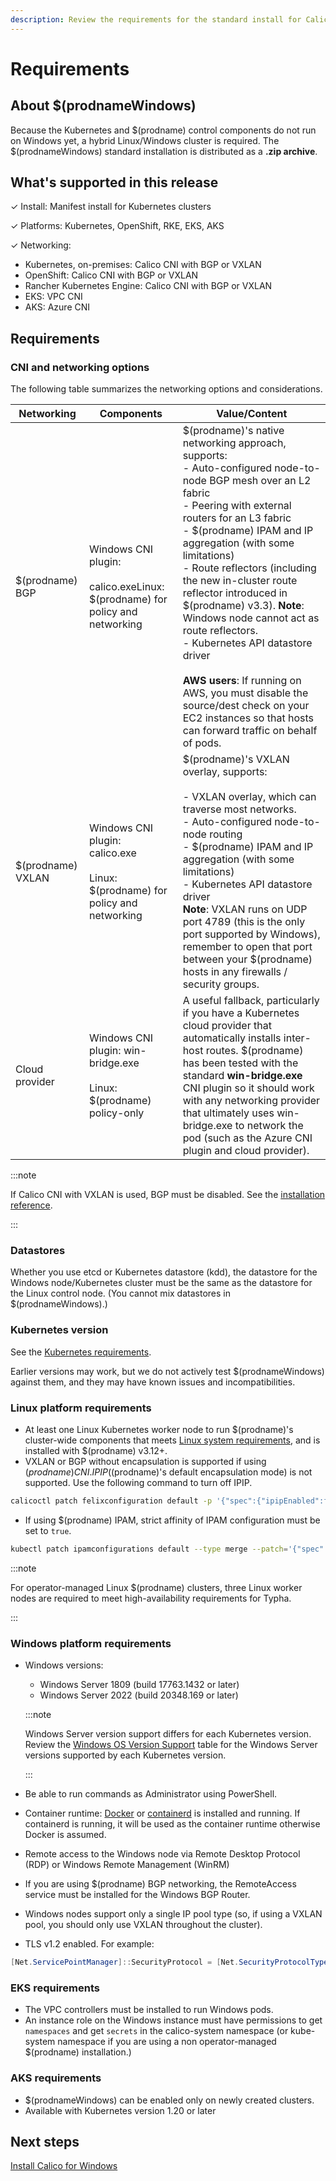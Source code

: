 ```yaml
---
description: Review the requirements for the standard install for Calico for Windows.
---
```


# Requirements

## About $(prodnameWindows)

Because the Kubernetes and $(prodname) control components do not run on Windows yet, a hybrid Linux/Windows cluster is required. The $(prodnameWindows) standard installation is distributed as a **.zip archive**.

## What's supported in this release

✓ Install: Manifest install for Kubernetes clusters

✓ Platforms: Kubernetes, OpenShift, RKE, EKS, AKS

✓ Networking:

- Kubernetes, on-premises: Calico CNI with BGP or VXLAN
- OpenShift: Calico CNI with BGP or VXLAN
- Rancher Kubernetes Engine: Calico CNI with BGP or VXLAN
- EKS: VPC CNI
- AKS: Azure CNI

## Requirements

### CNI and networking options

The following table summarizes the networking options and considerations.

| Networking         | Components                                                                                  | **Value/Content**                                                                                                                                                                                                                                                                                                                                                                                                                                                                                                                                                                                            |
| ------------------ | ------------------------------------------------------------------------------------------- | ------------------------------------------------------------------------------------------------------------------------------------------------------------------------------------------------------------------------------------------------------------------------------------------------------------------------------------------------------------------------------------------------------------------------------------------------------------------------------------------------------------------------------------------------------------------------------------------------------------ |
| $(prodname) BGP   | Windows CNI plugin:<br /><br />calico.exeLinux: $(prodname) for policy and networking      | $(prodname)'s native networking approach, supports:<br/>- Auto-configured node-to-node BGP mesh over an L2 fabric<br/>- Peering with external routers for an L3 fabric<br/>- $(prodname) IPAM and IP aggregation (with some limitations)<br/>- Route reflectors (including the new in-cluster route reflector introduced in $(prodname) v3.3). **Note**: Windows node cannot act as route reflectors.<br/>- Kubernetes API datastore driver<br/><br />**AWS users**: If running on AWS, you must disable the source/dest check on your EC2 instances so that hosts can forward traffic on behalf of pods. |
| $(prodname) VXLAN | Windows CNI plugin:<br/>calico.exe<br /><br />Linux: $(prodname) for policy and networking | $(prodname)'s VXLAN overlay, supports:<br/><br />- VXLAN overlay, which can traverse most networks.<br/>- Auto-configured node-to-node routing<br/>- $(prodname) IPAM and IP aggregation (with some limitations)<br/>- Kubernetes API datastore driver<br/>**Note**: VXLAN runs on UDP port 4789 (this is the only port supported by Windows), remember to open that port between your $(prodname) hosts in any firewalls / security groups.                                                                                                                                                              |
| Cloud provider     | Windows CNI plugin: win-bridge.exe<br /><br />Linux: $(prodname) policy-only               | A useful fallback, particularly if you have a Kubernetes cloud provider that automatically installs inter-host routes. $(prodname) has been tested with the standard **win-bridge.exe** CNI plugin so it should work with any networking provider that ultimately uses win-bridge.exe to network the pod (such as the Azure CNI plugin and cloud provider).                                                                                                                                                                                                                                                 |

:::note

If Calico CNI with VXLAN is used, BGP must be disabled. See the [installation reference](../../../../reference/installation/api.mdx#operator.tigera.io/v1.BGPOption).

:::

### Datastores

Whether you use etcd or Kubernetes datastore (kdd), the datastore for the Windows node/Kubernetes cluster must be the same as the datastore for the Linux control node. (You cannot mix datastores in $(prodnameWindows).)

### Kubernetes version

See the [Kubernetes requirements](../../requirements.mdx#kubernetes-requirements).

Earlier versions may work, but we do not actively test $(prodnameWindows) against them, and they may have known issues and incompatibilities.

### Linux platform requirements

- At least one Linux Kubernetes worker node to run $(prodname)'s cluster-wide components that meets [Linux system requirements](../../requirements.mdx), and is installed with $(prodname) v3.12+.
- VXLAN or BGP without encapsulation is supported if using $(prodname) CNI. IPIP ($(prodname)'s default encapsulation mode) is not supported. Use the following command to turn off IPIP.

```bash
calicoctl patch felixconfiguration default -p '{"spec":{"ipipEnabled":false}}'
```

- If using $(prodname) IPAM, strict affinity of IPAM configuration must be set to `true`.

```bash
kubectl patch ipamconfigurations default --type merge --patch='{"spec": {"strictAffinity": true}}'
```

:::note

For operator-managed Linux $(prodname) clusters, three Linux worker nodes are required to meet high-availability requirements for Typha.

:::

### Windows platform requirements

- Windows versions:

  - Windows Server 1809 (build 17763.1432 or later)
  - Windows Server 2022 (build 20348.169 or later)

  :::note

  Windows Server version support differs for each Kubernetes version. Review the [Windows OS Version Support](https://kubernetes.io/docs/setup/production-environment/windows/intro-windows-in-kubernetes/#windows-os-version-support) table for the Windows Server versions supported by each Kubernetes version.

  :::

- Be able to run commands as Administrator using PowerShell.
- Container runtime: [Docker](https://docs.microsoft.com/en-us/virtualization/windowscontainers/quick-start/set-up-environment?tabs=Windows-Server) or [containerd](https://kubernetes.io/docs/setup/production-environment/container-runtimes/#containerd) is installed and running. If containerd is running, it will be used as the container runtime otherwise Docker is assumed.
- Remote access to the Windows node via Remote Desktop Protocol (RDP) or Windows Remote Management (WinRM)
- If you are using $(prodname) BGP networking, the RemoteAccess service must be installed for the Windows BGP Router.
- Windows nodes support only a single IP pool type (so, if using a VXLAN pool, you should only use VXLAN throughout the cluster).
- TLS v1.2 enabled. For example:

```powershell
[Net.ServicePointManager]::SecurityProtocol = [Net.SecurityProtocolType]::Tls12
```

### EKS requirements

- The VPC controllers must be installed to run Windows pods.
- An instance role on the Windows instance must have permissions to get `namespaces` and get `secrets` in the calico-system namespace (or kube-system namespace if you are using a non operator-managed $(prodname) installation.)

### AKS requirements

- $(prodnameWindows) can be enabled only on newly created clusters.
- Available with Kubernetes version 1.20 or later

## Next steps

[Install Calico for Windows](standard.mdx)
